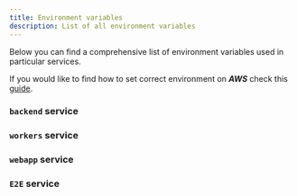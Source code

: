 ```yaml
---
title: Environment variables
description: List of all environment variables
---
```


Below you can find a comprehensive list of environment variables used in particular services.

If you would like to find how to set correct environment on **_AWS_** check this
[guide](../aws/deploy-to-aws/create-runtime-env-vars).

### `backend` service


<BackendEnvVars optional />

### `workers` service


<WorkersEnvVars optional />

### `webapp` service


<WebappEnvVars optional />

### `E2E` service


<E2EEnvVars optional />
